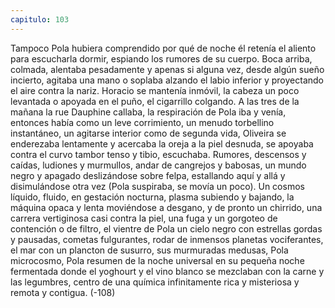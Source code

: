 ```yaml
---
capitulo: 103
---
```


Tampoco Pola hubiera comprendido por qué de noche él retenía el aliento
para escucharla dormir, espiando los rumores de su cuerpo. Boca arriba,
colmada, alentaba pesadamente y apenas si alguna vez, desde algún sueño
incierto, agitaba una mano o soplaba alzando el labio inferior y proyectando el
aire contra la nariz. Horacio se mantenía inmóvil, la cabeza un poco levantada o
apoyada en el puño, el cigarrillo colgando. A las tres de la mañana la rue
Dauphine callaba, la respiración de Pola iba y venía, entonces había como un
leve corrimiento, un menudo torbellino instantáneo, un agitarse interior como de
segunda vida, Oliveira se enderezaba lentamente y acercaba la oreja a la piel
desnuda, se apoyaba contra el curvo tambor tenso y tibio, escuchaba. Rumores,
descensos y caídas, ludiones y murmullos, andar de cangrejos y babosas, un
mundo negro y apagado deslizándose sobre felpa, estallando aquí y allá y
disimulándose otra vez (Pola suspiraba, se movía un poco). Un cosmos líquido,
fluido, en gestación nocturna, plasma subiendo y bajando, la máquina opaca y
lenta moviéndose a desgano, y de pronto un chirrido, una carrera vertiginosa
casi contra la piel, una fuga y un gorgoteo de contención o de filtro, el vientre de
Pola un cielo negro con estrellas gordas y pausadas, cometas fulgurantes, rodar
de inmensos planetas vociferantes, el mar con un plancton de susurro, sus
murmuradas medusas, Pola microcosmo, Pola resumen de la noche universal en
su pequeña noche fermentada donde el yoghourt y el vino blanco se mezclaban
con la carne y las legumbres, centro de una química infinitamente rica y
misteriosa y remota y contigua.
(-108)
